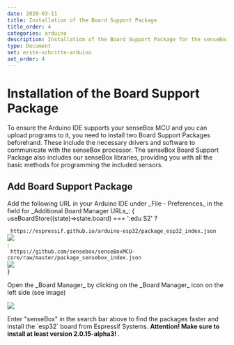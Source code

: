 ```yaml
---
date: 2020-03-11
title: Installation of the Board Support Package
title_order: 4
categories: arduino
description: Installation of the Board Support Package for the senseBox MCU
type: Document
set: erste-schritte-arduino
set_order: 4
---
```



# Installation of the Board Support Package

<div>
  <div class="description">
    To ensure the Arduino IDE supports your senseBox MCU and you can upload programs to it, you need to install two Board Support Packages beforehand. 
    These include the necessary drivers and software to communicate with the senseBox processor. 
    The senseBox Board Support Package also includes our senseBox libraries, providing you with all the basic methods for programming the included sensors.
  </div>
  <h2>Add Board Support Package</h2>
  <p>
    Add the following URL in your Arduino IDE under _File - Preferences_ in the field for _Additional Board Manager URLs_: 
  { useBoardStore((state)=>state.board) === ':edu S2' ? <div>
    <code> https://espressif.github.io/arduino-esp32/package_esp32_index.json </code>
        <div className="flex justify-center mt-4">
      <img className src="/img/arduino-bilder/installation/arduino-bsp-esp32s2.png"/>
      </div></div> : <div>
    <code> https://github.com/sensebox/senseBoxMCU-core/raw/master/package_sensebox_index.json </code>
        <div className="flex justify-center mt-4">
      <img className src="/img/arduino-bilder/installation/arduino-board-support-url.png"/>
      </div> </div>
    }


  </p>

  <p>
    Open the _Board Manager_ by clicking on the _Board Manager_ icon on the left side (see image)
  </p>
  <div className="flex justify-center">
    <img src="/img/arduino-bilder/installation/arduino-boards.png"/>
  </div>
  <p>
    Enter "senseBox" in the search bar above to find the packages faster and install the `esp32` board from Espressif Systems. 
    <b>Attention! Make sure to install at least version 2.0.15-alpha3! </b>.
  </p>
</div>
